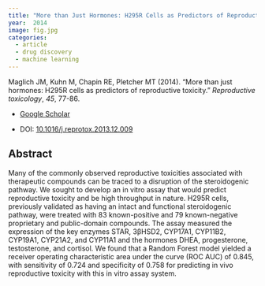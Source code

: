 ```yaml
---
title: "More than Just Hormones: H295R Cells as Predictors of Reproductive Toxicity"
year:  2014 
image: fig.jpg
categories:
  - article
  - drug discovery
  - machine learning
---
```


Maglich JM, Kuhn M, Chapin RE, Pletcher MT (2014). “More than just hormones: H295R cells as predictors of reproductive toxicity.” _Reproductive toxicology_, *45*, 77-86.

- [Google Scholar](https://scholar.google.com/scholar?hl=en&as_sdt=0%2C7&q=More+than+just+hormones+H295R+cells+as+predictors+of+reproductive+toxicity2014&btnG=) 

- DOI: [10.1016/j.reprotox.2013.12.009](https://doi.org/10.1016/j.reprotox.2013.12.009)


## Abstract

Many of the commonly observed reproductive toxicities associated with therapeutic compounds can be traced to a disruption of the steroidogenic pathway. We sought to develop an in vitro assay that would predict reproductive toxicity and be high throughput in nature. H295R cells, previously validated as having an intact and functional steroidogenic pathway, were treated with 83 known-positive and 79 known-negative proprietary and public-domain compounds. The assay measured the expression of the key enzymes STAR, 3βHSD2, CYP17A1, CYP11B2, CYP19A1, CYP21A2, and CYP11A1 and the hormones DHEA, progesterone, testosterone, and cortisol. We found that a Random Forest model yielded a receiver operating characteristic area under the curve (ROC AUC) of 0.845, with sensitivity of 0.724 and specificity of 0.758 for predicting in vivo reproductive toxicity with this in vitro assay system.

